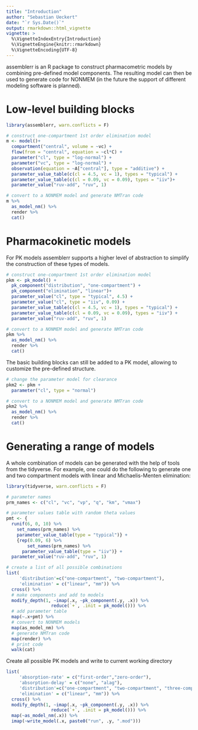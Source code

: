 ```yaml
---
title: "Introduction"
author: "Sebastian Ueckert"
date: "`r Sys.Date()`"
output: rmarkdown::html_vignette
vignette: >
  %\VignetteIndexEntry{Introduction}
  %\VignetteEngine{knitr::rmarkdown}
  %\VignetteEncoding{UTF-8}
---
```



assemblerr is an R package to construct pharmacometric models by combining pre-defined model components. The resulting model can then be used to generate code for NONMEM (in the future the support of different modeling software is planned).   

# Low-level building blocks

```r
library(assemblerr, warn.conflicts = F)

# construct one-compartment 1st order elimination model
m <- model()+
  compartment("central", volume = ~vc) +
  flow(from = "central", equation = ~cl*C) +
  parameter("cl", type = "log-normal") +
  parameter("vc", type = "log-normal") +
  observation(equation = ~A["central"], type = "additive") +
  parameter_value_table(c(cl = 4.5, vc = 1), types = "typical") +
  parameter_value_table(c(cl = 0.09, vc = 0.09), types = "iiv")+
  parameter_value("ruv-add", "ruv", 1)

# convert to a NONMEM model and generate NMTran code
m %>% 
  as_model_nm() %>% 
  render %>%
  cat()

```


# Pharmacokinetic models

For PK models assemblerr supports a higher level of abstraction to simplify the construction of these types of models.

```r
# construct one-compartment 1st order elimination model
pkm <- pk_model() +
  pk_component("distribution", "one-compartment") +
  pk_component("elimination", "linear")+
  parameter_value("cl", type = "typical", 4.5) +
  parameter_value("cl", type = "iiv", 0.09) +
  parameter_value_table(c(cl = 4.5, vc = 1), types = "typical") +
  parameter_value_table(c(cl = 0.09, vc = 0.09), types = "iiv") +
  parameter_value("ruv-add", "ruv", 1)

# convert to a NONMEM model and generate NMTran code
pkm %>% 
  as_model_nm() %>% 
  render %>%
  cat()

```

The basic building blocks can still be added to a PK model, allowing to customize the pre-defined structure.

```r
# change the parameter model for clearance
pkm2 <- pkm +
  parameter("cl", type = "normal")

# convert to a NONMEM model and generate NMTran code
pkm2 %>% 
  as_model_nm() %>% 
  render %>%
  cat()

```

# Generating a range of models

A whole combination of models can be generated with the help of tools from the tidyverse. For example, one could do the following to generate one and two compartment models with linear and Michaelis-Menten elimination: 

```r
library(tidyverse, warn.conflicts = F)

# parameter names 
prm_names <- c("cl", "vc", "vp", "q", "km", "vmax")

# parameter values table with random theta values
pmt <- {
  runif(6, 0, 10) %>% 
    set_names(prm_names) %>% 
    parameter_value_table(type = "typical")} + 
    {rep(0.09, 6) %>% 
        set_names(prm_names) %>% 
      parameter_value_table(type = "iiv")} +
  parameter_value("ruv-add", "ruv", 1)

# create a list of all possible combinations
list(
     'distribution'=c("one-compartment", "two-compartment"),
     'elimination' = c("linear", "mm")) %>%
  cross() %>%
  # make components and add to models
  modify_depth(1, ~imap(.x, ~pk_component(.y, .x)) %>%
                 reduce(`+`, .init = pk_model())) %>%
  # add parameter table
  map(~.x+pmt) %>%
  # convert to NONMEM models
  map(as_model_nm) %>%
  # generate NMTran code
  map(render) %>% 
  # print code
  walk(cat)

```

Create all possible PK models and write to current working directory
```r

list(
     'absorption-rate' = c("first-order","zero-order"),
     'absorption-delay' = c("none", "alag"),
     'distribution'=c("one-compartment", "two-compartment", "three-compartment"),
     'elimination' = c("linear", "mm")) %>%
  cross() %>%
  modify_depth(1, ~imap(.x, ~pk_component(.y, .x)) %>%
                 reduce(`+`, .init = pk_model())) %>%
  map(~as_model_nm(.x)) %>%
  imap(~write_model(.x, paste0("run", .y, ".mod")))
```
